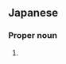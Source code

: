 ==Japanese==
{{ja-kanjitab|松|長}}

===Proper noun===
{{ja-pos|proper|まつなが}}

# {{surname|lang=ja|sort=まつなが}}